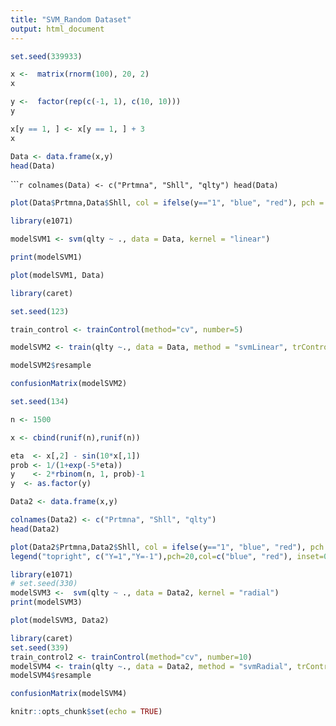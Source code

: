 ```yaml
---
title: "SVM_Random Dataset"
output: html_document
---
```




```r
set.seed(339933)
```



```r
x <-  matrix(rnorm(100), 20, 2)
x
```



```r
y <-  factor(rep(c(-1, 1), c(10, 10)))
y
```



```r
x[y == 1, ] <- x[y == 1, ] + 3
x
```
```r
Data <- data.frame(x,y)
head(Data)
```



``````r
colnames(Data) <- c("Prtmna", "Shll", "qlty")
head(Data)
```



```r
plot(Data$Prtmna,Data$Shll, col = ifelse(y=="1", "blue", "red"), pch = 20)
```



```r
library(e1071)
```



```r
modelSVM1 <- svm(qlty ~ ., data = Data, kernel = "linear")
```



```r
print(modelSVM1)
```



```r
plot(modelSVM1, Data)
```



```r
library(caret)
```



```r
set.seed(123)
```



```r
train_control <- trainControl(method="cv", number=5)
```



```r
modelSVM2 <- train(qlty ~., data = Data, method = "svmLinear", trControl = train_control)
```



```r
modelSVM2$resample
```



```r
confusionMatrix(modelSVM2)
```



```r
set.seed(134)
```



```r
n <- 1500
```



```r
x <- cbind(runif(n),runif(n))
```



```r
eta  <- x[,2] - sin(10*x[,1])
prob <- 1/(1+exp(-5*eta))
y    <- 2*rbinom(n, 1, prob)-1
y  <- as.factor(y)
```



```r
Data2 <- data.frame(x,y)
```



```r
colnames(Data2) <- c("Prtmna", "Shll", "qlty")
head(Data2)
```



```r
plot(Data2$Prtmna,Data2$Shll, col = ifelse(y=="1", "blue", "red"), pch = 20)
legend("topright", c("Y=1","Y=-1"),pch=20,col=c("blue", "red"), inset=0.05, bg=gray(1), cex=1.5)
``` 



```r
library(e1071)
# set.seed(330)
modelSVM3 <-  svm(qlty ~ ., data = Data2, kernel = "radial")
print(modelSVM3)
```



```r
plot(modelSVM3, Data2)
```



```r
library(caret)
set.seed(339)
train_control2 <- trainControl(method="cv", number=10)
modelSVM4 <- train(qlty ~., data = Data2, method = "svmRadial", trControl = train_control2)
modelSVM4$resample
```



```r
confusionMatrix(modelSVM4)
```


```r
knitr::opts_chunk$set(echo = TRUE)
```

